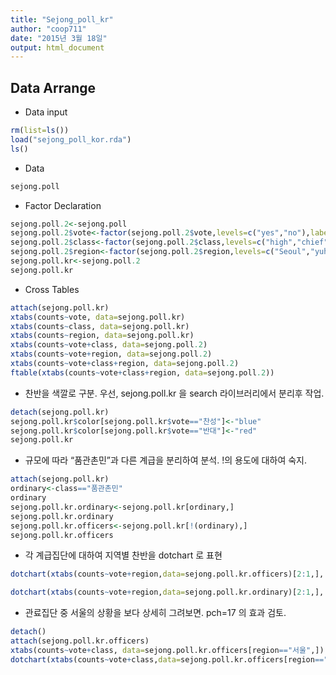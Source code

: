 ```yaml
---
title: "Sejong_poll_kr"
author: "coop711"
date: "2015년 3월 18일"
output: html_document
---
```


Data Arrange
------------

- Data input

```r
rm(list=ls())
load("sejong_poll_kor.rda")
ls()
```

- Data 

```r
sejong.poll
```

- Factor Declaration

```r
sejong.poll.2<-sejong.poll
sejong.poll.2$vote<-factor(sejong.poll.2$vote,levels=c("yes","no"),labels=c("찬성","반대"))
sejong.poll.2$class<-factor(sejong.poll.2$class,levels=c("high","chief","third.current","third.ex","ordinary"),labels=c("대신 등","수령", "3품이하현직","3품이하전직","품관촌민"))
sejong.poll.2$region<-factor(sejong.poll.2$region,levels=c("Seoul","yuhu","gyunggi","pyungan","hwanghae","chungcheong","kangwon","hamgil","gyungsang","jeolla"),labels=c("서울","유후사","경기","평안","황해","충청","강원","함길","경상","전라"))
sejong.poll.kr<-sejong.poll.2
sejong.poll.kr
```

- Cross Tables

```r
attach(sejong.poll.kr)
xtabs(counts~vote, data=sejong.poll.kr)
xtabs(counts~class, data=sejong.poll.kr)
xtabs(counts~region, data=sejong.poll.kr)
xtabs(counts~vote+class, data=sejong.poll.2)
xtabs(counts~vote+region, data=sejong.poll.2)
xtabs(counts~vote+class+region, data=sejong.poll.2)
ftable(xtabs(counts~vote+class+region, data=sejong.poll.2))
```

- 찬반을 색깔로 구분. 우선, sejong.poll.kr 을 search 라이브러리에서 분리후 작업.

```r
detach(sejong.poll.kr)
sejong.poll.kr$color[sejong.poll.kr$vote=="찬성"]<-"blue"
sejong.poll.kr$color[sejong.poll.kr$vote=="반대"]<-"red"
sejong.poll.kr
```

- 규모에 따라 "품관촌민"과 다른 계급을 분리하여 분석. !의 용도에 대하여 숙지.

```r
attach(sejong.poll.kr)
ordinary<-class=="품관촌민"
ordinary
sejong.poll.kr.ordinary<-sejong.poll.kr[ordinary,]
sejong.poll.kr.ordinary
sejong.poll.kr.officers<-sejong.poll.kr[!(ordinary),]
sejong.poll.kr.officers
```

- 각 계급집단에 대하여 지역별 찬반을 dotchart 로 표현

```r
dotchart(xtabs(counts~vote+region,data=sejong.poll.kr.officers)[2:1,], color=color, main="관료집단")
```

```r
dotchart(xtabs(counts~vote+region,data=sejong.poll.kr.ordinary)[2:1,], color=color, main="품관촌민")
```

- 관료집단 중 서울의 상황을 보다 상세히 그려보면. pch=17 의 효과 검토.

```r
detach()
attach(sejong.poll.kr.officers)
xtabs(counts~vote+class, data=sejong.poll.kr.officers[region=="서울",])[2:1,]
dotchart(xtabs(counts~vote+class,data=sejong.poll.kr.officers[region=="서울",])[2:1,], color=color, pch=17, main="서울")
```
